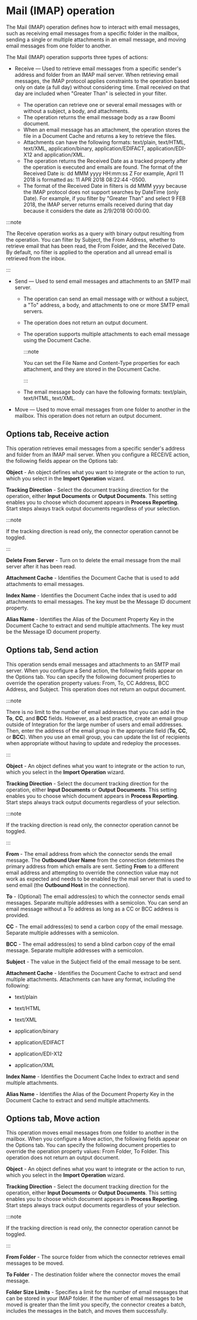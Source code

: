 

# Mail \(IMAP\) operation 

<head>
  <meta name="guidename" content="Integration"/>
  <meta name="context" content="GUID-1590306d-df84-4de7-b143-aaa91f10580e"/>
</head>

The Mail \(IMAP\) operation defines how to interact with email messages, such as receiving email messages from a specific folder in the mailbox, sending a single or multiple attachments in an email message, and moving email messages from one folder to another.

The Mail \(IMAP\) operation supports three types of actions:

-   Receive — Used to retrieve email messages from a specific sender's address and folder from an IMAP mail server. When retrieving email messages, the IMAP protocol applies constraints to the operation based only on date \(a full day\) without considering time. Email received on that day are included when "Greater Than" is selected in your filter.

    -   The operation can retrieve one or several email messages with or without a subject, a body, and attachments.
    -   The operation returns the email message body as a raw Boomi document.
    -   When an email message has an attachment, the operation stores the file in a Document Cache and returns a key to retrieve the files.
    -   Attachments can have the following formats: text/plain, text/HTML, text/XML, application/binary, application/EDIFACT, application/EDI-X12 and application/XML.
    -   The operation returns the Received Date as a tracked property after the operation is executed and emails are found. The format of the Received Date is: dd MMM yyyy HH:mm:ss Z For example, April 11 2018 is formatted as: 11 APR 2018 08:22:44 -0500.
    -   The format of the Received Date in filters is dd MMM yyyy because the IMAP protocol does not support searches by DateTime \(only Date\). For example, if you filter by "Greater Than" and select 9 FEB 2018, the IMAP server returns emails received during that day because it considers the date as 2/9/2018 00:00:00.
        
:::note

The Receive operation works as a query with binary output resulting from the operation. You can filter by Subject, the From Address, whether to retrieve email that has been read, the From Folder, and the Received Date. By default, no filter is applied to the operation and all unread email is retrieved from the inbox.

:::

-   Send — Used to send email messages and attachments to an SMTP mail server.

    -   The operation can send an email message with or without a subject, a "To" address, a body, and attachments to one or more SMTP email servers.
    -   The operation does not return an output document.
    -   The operation supports multiple attachments to each email message using the Document Cache.

        
        :::note

        You can set the File Name and Content-Type properties for each attachment, and they are stored in the Document Cache.

        :::

    -   The email message body can have the following formats: text/plain, text/HTML, text/XML.
-   Move — Used to move email messages from one folder to another in the mailbox. This operation does not return an output document.


## Options tab, Receive action 

This operation retrieves email messages from a specific sender's address and folder from an IMAP mail server. When you configure a RECEIVE action, the following fields appear on the Options tab:

**Object** - 
An object defines what you want to integrate or the action to run, which you select in the **Import Operation** wizard.

**Tracking Direction** - Select the document tracking direction for the operation, either **Input Documents** or **Output Documents**. This setting enables you to choose which document appears in **Process Reporting**. Start steps always track output documents regardless of your selection.

:::note

If the tracking direction is read only, the connector operation cannot be toggled.

:::

<ReturnErrRes />

**Delete From Server** - 
Turn on to delete the email message from the mail server after it has been read.

**Attachment Cache** - 
Identifies the Document Cache that is used to add attachments to email messages.

**Index Name** - 
Identifies the Document Cache index that is used to add attachments to email messages. The key must be the Message ID document property.

**Alias Name** - 
Identifies the Alias of the Document Property Key in the Document Cache to extract and send multiple attachments. The key must be the Message ID document property.

## Options tab, Send action 

This operation sends email messages and attachments to an SMTP mail server. When you configure a Send action, the following fields appear on the Options tab. You can specify the following document properties to override the operation property values: From, To, CC Address, BCC Address, and Subject. This operation does not return an output document.


:::note

There is no limit to the number of email addresses that you can add in the **To**, **CC**, and **BCC** fields. However, as a best practice, create an email group outside of Integration for the large number of users and email addresses. Then, enter the address of the email group in the appropriate field \(**To**, **CC**, or **BCC**\). When you use an email group, you can update the list of recipients when appropriate without having to update and redeploy the processes.

:::

**Object** - 
An object defines what you want to integrate or the action to run, which you select in the **Import Operation** wizard.

**Tracking Direction** - Select the document tracking direction for the operation, either **Input Documents** or **Output Documents**. This setting enables you to choose which document appears in **Process Reporting**. Start steps always track output documents regardless of your selection.

:::note

If the tracking direction is read only, the connector operation cannot be toggled.

:::

<ReturnErrRes />

**From** - 
The email address from which the connector sends the email message. The **Outbound User Name** from the connection determines the primary address from which emails are sent. Setting **From** to a different email address and attempting to override the connection value may not work as expected and needs to be enabled by the mail server that is used to send email \(the **Outbound Host** in the connection\).

**To** - 
\(Optional\) The email address\(es\) to which the connector sends email messages. Separate multiple addresses with a semicolon. You can send an email message without a To address as long as a CC or BCC address is provided.

**CC** - 
The email address\(es\) to send a carbon copy of the email message. Separate multiple addresses with a semicolon.

**BCC** - 
The email address\(es\) to send a blind carbon copy of the email message. Separate multiple addresses with a semicolon.

**Subject** - 
The value in the Subject field of the email message to be sent.

**Attachment Cache** - 
Identifies the Document Cache to extract and send multiple attachments. Attachments can have any format, including the following:

-   text/plain

-   text/HTML

-   text/XML

-   application/binary

-   application/EDIFACT

-   application/EDI-X12

-   application/XML


**Index Name** - 
Identifies the Document Cache Index to extract and send multiple attachments.

**Alias Name** - 
Identifies the Alias of the Document Property Key in the Document Cache to extract and send multiple attachments.

## Options tab, Move action 

This operation moves email messages from one folder to another in the mailbox. When you configure a Move action, the following fields appear on the Options tab. You can specify the following document properties to override the operation property values: From Folder, To Folder. This operation does not return an output document.

**Object** - 
An object defines what you want to integrate or the action to run, which you select in the **Import Operation** wizard.

**Tracking Direction** - Select the document tracking direction for the operation, either **Input Documents** or **Output Documents**. This setting enables you to choose which document appears in **Process Reporting**. Start steps always track output documents regardless of your selection.

:::note

If the tracking direction is read only, the connector operation cannot be toggled.

:::

<ReturnErrRes />

**From Folder** - 
The source folder from which the connector retrieves email messages to be moved.

**To Folder** - 
The destination folder where the connector moves the email message.

**Folder Size Limits** - 
Specifies a limit for the number of email messages that can be stored in your IMAP folder. If the number of email messages to be moved is greater than the limit you specify, the connector creates a batch, includes the messages in the batch, and moves them successfully.

<OperationEnd />